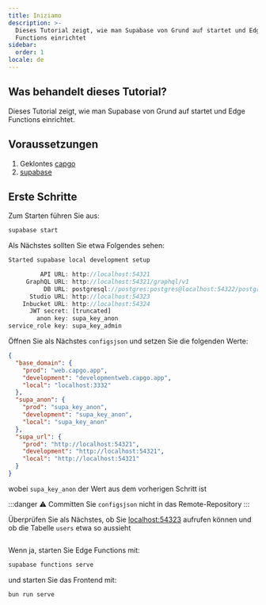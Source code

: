 ```yaml
---
title: Iniziamo
description: >-
  Dieses Tutorial zeigt, wie man Supabase von Grund auf startet und Edge
  Functions einrichtet
sidebar:
  order: 1
locale: de
---
```


## Was behandelt dieses Tutorial?

Dieses Tutorial zeigt, wie man Supabase von Grund auf startet und Edge Functions einrichtet.

## Voraussetzungen
1. Geklontes [capgo](https://github.com/Cap-go/capgo)
3. [supabase](https://supabasecom/)

## Erste Schritte

Zum Starten führen Sie aus:
```bash
supabase start
```

Als Nächstes sollten Sie etwa Folgendes sehen:
```js
Started supabase local development setup

         API URL: http://localhost:54321
     GraphQL URL: http://localhost:54321/graphql/v1
          DB URL: postgresql://postgres:postgres@localhost:54322/postgres
      Studio URL: http://localhost:54323
    Inbucket URL: http://localhost:54324
      JWT secret: [truncated]
        anon key: supa_key_anon
service_role key: supa_key_admin
```

Öffnen Sie als Nächstes `configsjson` und setzen Sie die folgenden Werte:
```json
{
  "base_domain": {
    "prod": "web.capgo.app",
    "development": "developmentweb.capgo.app",
    "local": "localhost:3332"
  },
  "supa_anon": {
    "prod": "supa_key_anon",
    "development": "supa_key_anon",
    "local": "supa_key_anon"
  },
  "supa_url": {
    "prod": "http://localhost:54321",
    "development": "http://localhost:54321",
    "local": "http://localhost:54321"
  }
}
```

wobei `supa_key_anon` der Wert aus dem vorherigen Schritt ist

:::danger
⚠️ Committen Sie `configsjson` nicht in das Remote-Repository
:::

Überprüfen Sie als Nächstes, ob Sie [localhost:54323](http://localhost:54323/projects) aufrufen können und ob die Tabelle `users` etwa so aussieht

<figure><img src="/supabase.webp" alt="" /><figcaption></figcaption></figure>

Wenn ja, starten Sie Edge Functions mit:

```bash
supabase functions serve
```

und starten Sie das Frontend mit:
```bash
bun run serve
```
